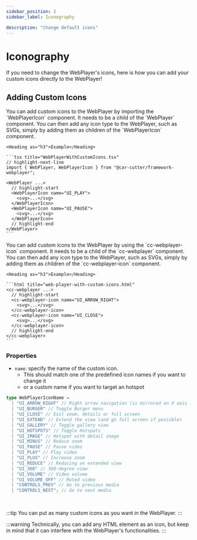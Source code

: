```yaml
---
sidebar_position: 2
sidebar_label: Iconography

description: "Change default icons"
---
```



# Iconography

If you need to change the WebPlayer's icons, here is how you can add your custom icons directly to the WebPlayer!

## Adding Custom Icons

<Tabs groupId="implementation-type">
  <TabItem value="framework" label="Frameworks">
    You can add custom icons to the WebPlayer by importing the `WebPlayerIcon` component.
    It needs to be a child of the `WebPlayer` component.
    You can then add any icon type to the WebPlayer, such as SVGs, simply by adding them as children of the `WebPlayerIcon` component.

    <Heading as="h3">Example</Heading>

    ```tsx title="WebPlayerWithCustomIcons.tsx"
    // highlight-next-line
    import { WebPlayer, WebPlayerIcon } from "@car-cutter/framework-webplayer";

    <WebPlayer ...>
      // highlight-start
      <WebPlayerIcon name="UI_PLAY">
        <svg>...</svg>
      </WebPlayerIcon>
      <WebPlayerIcon name="UI_PAUSE">
        <svg>...</svg>
      </WebPlayerIcon>
      // highlight-end
    </WebPlayer>
    ```

  </TabItem>

  <TabItem value="native" label="Native">
    You can add custom icons to the WebPlayer by using the `cc-webplayer-icon` component.
    It needs to be a child of the `cc-webplayer` component.
    You can then add any icon type to the WebPlayer, such as SVGs, simply by adding them as children of the `cc-webplayer-icon` component.

    <Heading as="h3">Example</Heading>

    ```html title="web-player-with-custom-icons.html"
    <cc-webplayer ...>
      // highlight-start
      <cc-webplayer-icon name="UI_ARROW_RIGHT">
        <svg>...</svg>
      </cc-webplayer-icon>
      <cc-webplayer-icon name="UI_CLOSE">
        <svg>...</svg>
      </cc-webplayer-icon>
      // highlight-end
    </cc-webplayer>
    ```

  </TabItem>
</Tabs>

### Properties

- `name`: specify the name of the custom icon.
  - This should match one of the predefined icon names if you want to change it
  - or a custom name if you want to target an hotspot

```ts
type WebPlayerIconName =
  | "UI_ARROW_RIGHT" // Right arrow navigation (is mirrored on X axis for left arrow)
  | "UI_BURGER" // Toggle Burger menu
  | "UI_CLOSE" // Exit zoom, details or full screen
  | "UI_EXTEND" // Extend the view (and go full screen if possible)
  | "UI_GALLERY" // Toggle gallery view
  | "UI_HOTSPOTS" // Toggle Hotspots
  | "UI_IMAGE" // Hotspot with detail image
  | "UI_MINUS" // Reduce zoom
  | "UI_PAUSE" // Pause video
  | "UI_PLAY" // Play video
  | "UI_PLUS" // Increase zoom
  | "UI_REDUCE" // Reducing an extended view
  | "UI_360" // 360-degree view
  | "UI_VOLUME" // Video volume
  | "UI_VOLUME_OFF" // Muted video
  | "CONTROLS_PREV" // Go to previous media
  | "CONTROLS_NEXT"; // Go to next media
```

<br />

:::tip
You can put as many custom icons as you want in the WebPlayer.
:::

:::warning
Technically, you can add any HTML element as an icon, but keep in mind that it can interfere with the WebPlayer's functionalities.
:::
